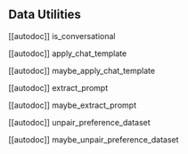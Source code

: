 ## Data Utilities

[[autodoc]] is_conversational

[[autodoc]] apply_chat_template

[[autodoc]] maybe_apply_chat_template

[[autodoc]] extract_prompt

[[autodoc]] maybe_extract_prompt

[[autodoc]] unpair_preference_dataset

[[autodoc]] maybe_unpair_preference_dataset
